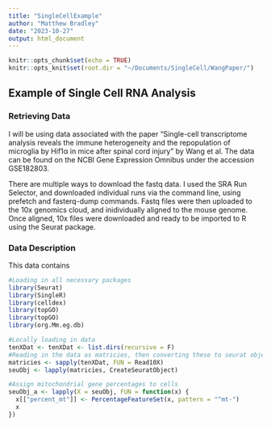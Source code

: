 ```yaml
---
title: "SingleCellExample"
author: "Matthew Bradley"
date: "2023-10-27"
output: html_document
---
```


```r
knitr::opts_chunk$set(echo = TRUE)
knitr::opts_knit$set(root.dir = "~/Documents/SingleCell/WangPaper/")
```

## Example of Single Cell RNA Analysis

### Retrieving Data
I will be using data associated with the paper "Single-cell transcriptome analysis reveals the immune heterogeneity and the repopulation of microglia by Hif1α in mice after spinal cord injury" by Wang et al. The data can be found on the NCBI Gene Expression Omnibus under the accession GSE182803.

There are multiple ways to download the fastq data. I used the SRA Run Selector, and downloaded individual runs via the command line, using prefetch and fasterq-dump commands. Fastq files were then uploaded to the 10x genomics cloud, and inidividually aligned to the mouse genome. Once aligned, 10x files were downloaded and ready to be imported to R using the Seurat package.

### Data Description
This data contains 

```r
#Loading in all necessary packages
library(Seurat)
library(SingleR)
library(celldex)
library(topGO)
library(topGO)
library(org.Mm.eg.db)

```

```r
#Locally loading in data
tenXDat <- tenXDat <- list.dirs(recursive = F)
#Reading in the data as matricies, then converting these to seurat objects
matricies <- sapply(tenXDat, FUN = Read10X)
seuObj <- lapply(matricies, CreateSeuratObject)
```

```r
#Assign mitochondrial gene percentages to cells
seuObj_a <- lapply(X = seuObj, FUN = function(x) {
  x[["percent_mt"]] <- PercentageFeatureSet(x, pattern = "^mt-")
  x
})


```




